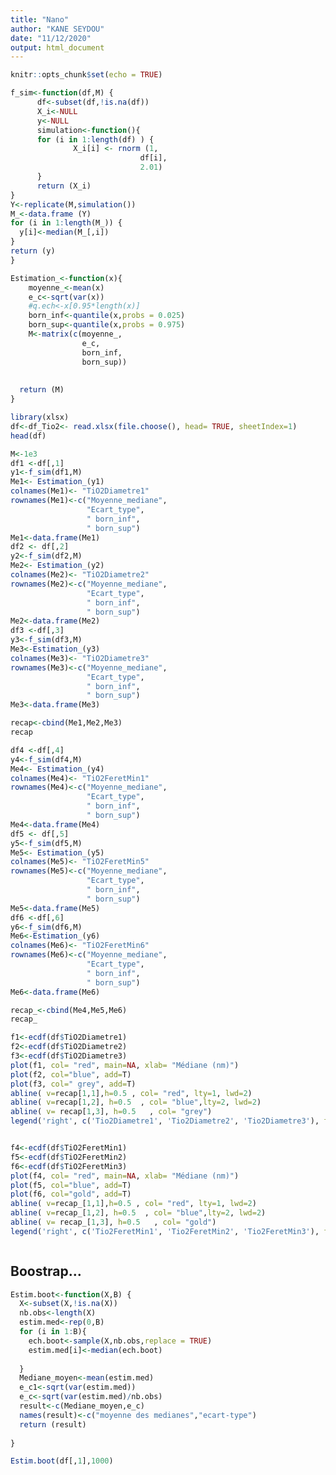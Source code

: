 ```yaml
---
title: "Nano"
author: "KANE SEYDOU"
date: "11/12/2020"
output: html_document
---
```




```r

knitr::opts_chunk$set(echo = TRUE)

```



```r

f_sim<-function(df,M) {
      df<-subset(df,!is.na(df))
      X_i<-NULL
      y<-NULL
      simulation<-function(){
      for (i in 1:length(df) ) { 
              X_i[i] <- rnorm (1,
                             df[i],
                             2.01)
      }
      return (X_i)
}
Y<-replicate(M,simulation())
M_<-data.frame (Y)
for (i in 1:length(M_)) {
  y[i]<-median(M_[,i])
}
return (y)
}

Estimation_<-function(x){
    moyenne_<-mean(x)
    e_c<-sqrt(var(x))
    #q.ech<-x[0.95*length(x)]
    born_inf<-quantile(x,probs = 0.025)
    born_sup<-quantile(x,probs = 0.975)
    M<-matrix(c(moyenne_,
                e_c,
                born_inf,
                born_sup))
  
  
  return (M)
}

```


```r
library(xlsx)
df<-df_Tio2<- read.xlsx(file.choose(), head= TRUE, sheetIndex=1)
head(df)
```


```r
M<-1e3
df1 <-df[,1]
y1<-f_sim(df1,M)
Me1<- Estimation_(y1) 
colnames(Me1)<- "TiO2Diametre1"
rownames(Me1)<-c("Moyenne_mediane",
                 "Ecart_type",
                 " born_inf", 
                 " born_sup")
Me1<-data.frame(Me1)
df2 <- df[,2]
y2<-f_sim(df2,M)
Me2<- Estimation_(y2) 
colnames(Me2)<- "TiO2Diametre2"
rownames(Me2)<-c("Moyenne_mediane",
                 "Ecart_type",
                 " born_inf", 
                 " born_sup")
Me2<-data.frame(Me2)
df3 <-df[,3]
y3<-f_sim(df3,M)
Me3<-Estimation_(y3) 
colnames(Me3)<- "TiO2Diametre3"
rownames(Me3)<-c("Moyenne_mediane",
                 "Ecart_type",
                 " born_inf", 
                 " born_sup")
Me3<-data.frame(Me3)

recap<-cbind(Me1,Me2,Me3)
recap

df4 <-df[,4]
y4<-f_sim(df4,M)
Me4<- Estimation_(y4) 
colnames(Me4)<- "TiO2FeretMin1"
rownames(Me4)<-c("Moyenne_mediane",
                 "Ecart_type",
                 " born_inf", 
                 " born_sup")
Me4<-data.frame(Me4)
df5 <- df[,5]
y5<-f_sim(df5,M)
Me5<- Estimation_(y5) 
colnames(Me5)<- "TiO2FeretMin5"
rownames(Me5)<-c("Moyenne_mediane",
                 "Ecart_type",
                 " born_inf", 
                 " born_sup")
Me5<-data.frame(Me5)
df6 <-df[,6]
y6<-f_sim(df6,M)
Me6<-Estimation_(y6) 
colnames(Me6)<- "TiO2FeretMin6"
rownames(Me6)<-c("Moyenne_mediane",
                 "Ecart_type",
                 " born_inf", 
                 " born_sup")
Me6<-data.frame(Me6)

recap_<-cbind(Me4,Me5,Me6)
recap_
```


```r

f1<-ecdf(df$TiO2Diametre1)
f2<-ecdf(df$TiO2Diametre2)
f3<-ecdf(df$TiO2Diametre3)
plot(f1, col= "red", main=NA, xlab= "Médiane (nm)")
plot(f2, col="blue", add=T)
plot(f3, col=" grey", add=T)
abline( v=recap[1,1],h=0.5 , col= "red", lty=1, lwd=2)
abline( v=recap[1,2], h=0.5  , col= "blue",lty=2, lwd=2)
abline( v= recap[1,3], h=0.5   , col= "grey")
legend('right', c('Tio2Diametre1', 'Tio2Diametre2', 'Tio2Diametre3'), fill=c("red", "blue", " grey" ), border=NA)


f4<-ecdf(df$TiO2FeretMin1)
f5<-ecdf(df$TiO2FeretMin2)
f6<-ecdf(df$TiO2FeretMin3)
plot(f4, col= "red", main=NA, xlab= "Médiane (nm)")
plot(f5, col="blue", add=T)
plot(f6, col="gold", add=T)
abline( v=recap_[1,1],h=0.5 , col= "red", lty=1, lwd=2)
abline( v=recap_[1,2], h=0.5  , col= "blue",lty=2, lwd=2)
abline( v= recap_[1,3], h=0.5   , col= "gold")
legend('right', c('Tio2FeretMin1', 'Tio2FeretMin2', 'Tio2FeretMin3'), fill=c("red", "blue", "gold" ), border=NA)



```

## Boostrap...


```r

Estim.boot<-function(X,B) {
  X<-subset(X,!is.na(X))
  nb.obs<-length(X)
  estim.med<-rep(0,B)
  for (i in 1:B){
    ech.boot<-sample(X,nb.obs,replace = TRUE)
    estim.med[i]<-median(ech.boot)
    
  }
  Mediane_moyen<-mean(estim.med)
  e_c1<-sqrt(var(estim.med))
  e_c<-sqrt(var(estim.med)/nb.obs)
  result<-c(Mediane_moyen,e_c)
  names(result)<-c("moyenne des medianes","ecart-type")
  return (result)
  
}

Estim.boot(df[,1],1000)

```


```r
```


```r
```


```r
```


```r
```


```r
```


```r
```





```r

```

